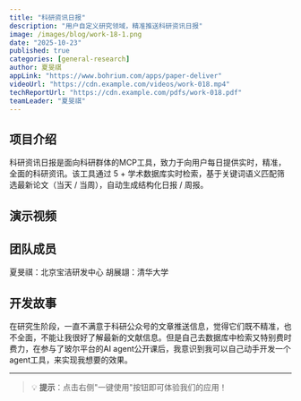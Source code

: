 ```yaml
---
title: "科研资讯日报"
description: "用户自定义研究领域，精准推送科研资讯日报"
image: /images/blog/work-18-1.png
date: "2025-10-23"
published: true
categories: [general-research]
author: 夏旻祺
appLink: "https://www.bohrium.com/apps/paper-deliver"
videoUrl: "https://cdn.example.com/videos/work-018.mp4"
techReportUrl: "https://cdn.example.com/pdfs/work-018.pdf"
teamLeader: "夏旻祺"
---
```


## 项目介绍

科研资讯日报是面向科研群体的MCP工具，致力于向用户每日提供实时，精准，全面的科研资讯。该工具通过 5 + 学术数据库实时检索，基于关键词语义匹配筛选最新论文（当天 / 当周），自动生成结构化日报 / 周报。

## 演示视频

<VideoPlayer
  src="https://cdn.example.com/videos/work-018.mp4"
  poster="/images/blog/work-18-2.png"
/>

## 团队成员

夏旻祺：北京宝洁研发中心
胡展翃：清华大学

## 开发故事

在研究生阶段，一直不满意于科研公众号的文章推送信息，觉得它们既不精准，也不全面，不能让我很好了解最新的文献信息。但是自己去数据库中检索又特别费时费力，在参与了玻尔平台的AI agent公开课后，我意识到我可以自己动手开发一个agent工具，来实现我想要的效果。

---

> 💡 **提示**：点击右侧"一键使用"按钮即可体验我们的应用！
